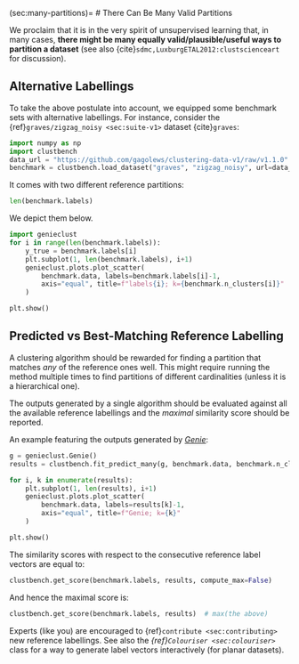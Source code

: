 (sec:many-partitions)=
# There Can Be Many Valid Partitions

We proclaim that it is in the very spirit of unsupervised learning
that, in many cases, **there might be many equally
valid/plausible/useful ways to partition a dataset**
(see also {cite}`sdmc,LuxburgETAL2012:clustscienceart` for discussion).


## Alternative Labellings

To take the above postulate into account, we equipped
some benchmark sets with alternative labellings.
For instance, consider the {ref}`graves/zigzag_noisy <sec:suite-v1>`
dataset {cite}`graves`:

```python
import numpy as np
import clustbench
data_url = "https://github.com/gagolews/clustering-data-v1/raw/v1.1.0"
benchmark = clustbench.load_dataset("graves", "zigzag_noisy", url=data_url)
```

It comes with two different reference partitions:

```python
len(benchmark.labels)
```

We depict them below.


```python
import genieclust
for i in range(len(benchmark.labels)):
    y_true = benchmark.labels[i]
    plt.subplot(1, len(benchmark.labels), i+1)
    genieclust.plots.plot_scatter(
        benchmark.data, labels=benchmark.labels[i]-1,
        axis="equal", title=f"labels{i}; k={benchmark.n_clusters[i]}"
    )

plt.show()
```



## Predicted vs Best-Matching Reference Labelling

A clustering algorithm should be rewarded for finding a partition
that matches *any* of the reference ones well.
This might require running the method multiple times
to find partitions of different cardinalities
(unless it is a hierarchical one).


::::{important}
The outputs generated by a single algorithm
should be evaluated against all the available reference labellings
and the *maximal* similarity score should be reported.
::::




An example featuring the outputs generated by
[*Genie*](https://genieclust.gagolewski.com):

```python
g = genieclust.Genie()
results = clustbench.fit_predict_many(g, benchmark.data, benchmark.n_clusters)

for i, k in enumerate(results):
    plt.subplot(1, len(results), i+1)
    genieclust.plots.plot_scatter(
        benchmark.data, labels=results[k]-1,
        axis="equal", title=f"Genie; k={k}"
    )

plt.show()
```


The similarity scores with respect to the consecutive reference label vectors
are equal to:

```python
clustbench.get_score(benchmark.labels, results, compute_max=False)
```

And hence the maximal score is:

```python
clustbench.get_score(benchmark.labels, results)  # max(the above)
```


::::{note}
Experts (like you) are encouraged to {ref}`contribute <sec:contributing>`
new reference labellings.
See also the *{ref}`Colouriser <sec:colouriser>`* class
for a way to generate label vectors interactively (for planar datasets).
::::
